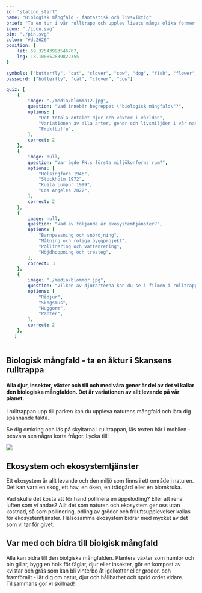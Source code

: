 ```yaml
---
id: "station_start"
name: "Biologisk mångfald - fantastisk och livsviktig"
brief: "Ta en tur i vår rulltrapp och upplev livets många olika former på jorden!"
icon: "./icon.svg"
pin: "./pin.svg"
color: "#dc2626"
position: {
    lat: 59.32543993546767,
    lng: 18.100852839822355
}

symbols: ["butterfly", "cat", "clover", "cow", "dog", "fish", "flower", "fox", "frog"]
password: ["butterfly", "cat", "clover", "cow"]

quiz: [
    {
        image: "./media/blomma12.jpg",
        question: "Vad innebär begreppet \"biologisk mångfald\"?",
        options: [
            "Det totala antalet djur och växter i världen",
            "Variationen av alla arter, gener och livsmiljöer i vår natur",
            "Fruktbuffé",
        ],
        correct: 2
    },
    {
        image: null,
        question: "Var ägde FN:s första miljökonferns rum?",
        options: [
            "Helsingfors 1946",
            "Stockholm 1972",
            "Kuala Lumpur 1999",
            "Los Angeles 2022",
        ],
        correct: 2
    },
    {
        image: null,
        question: "Vad av följande är ekosystemtjänster?",
        options: [
            "Barnpassning och snöröjning",
            "Målning och roliga byggprojekt",
            "Pollinering och vattenrening",
            "Höjdhoppning och tresteg",
        ],
        correct: 3
    },
    {
        image: "./media/blommor.jpg",
        question: "Vilken av djurarterna kan du se i filmen i rulltrappan?",
        options: [
            "Rådjur",
            "Skogsmus",
            "Huggorm",
            "Panter",
        ],
        correct: 2
    },
   ]
---
```



## Biologisk mångfald - ta en åktur i Skansens rulltrappa

#### Alla djur, insekter, växter och till och med våra gener är del av det vi kallar den biologiska mångfalden. Det är variationen av allt levande på vår planet. 

I rulltrappan upp till parken kan du uppleva naturens mångfald och lära dig spännande fakta. 

Se dig omkring och läs på skyltarna i rulltrappan, läs texten här i mobilen - besvara sen några korta frågor. Lycka till!

<img
     src="/stations/artbevarande/media/Rulltrappan.jpg">
</img>

## Ekosystem och ekosystemtjänster

Ett ekosystem är allt levande och den miljö som finns i ett område i naturen. Det kan vara en skog, ett hav, en öken, en trädgård eller en blomkruka.

Vad skulle det kosta att för hand pollinera en äppelodling? Eller att rena luften som vi andas? Allt det som naturen och ekosystem ger oss utan kostnad, så som pollinering, odling av grödor och friluftsupplevelser kallas för ekosystemtjänster. Hälsosamma ekosystem bidrar med mycket av det som vi tar för givet.

## Var med och bidra till biolgisk mångfald

Alla kan bidra till den biolgiska mångfalden. Plantera växter som humlor och bin gillar, bygg en holk för fåglar, djur eller insekter, gör en kompost av kvistar och gräs som kan bli vinterbo åt igelkottar eller grodor. och framförallt - lär dig om natur, djur och hållbarhet och sprid ordet vidare. Tillsammans gör vi skillnad! 

